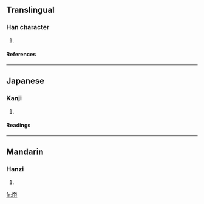 ==Translingual==
===Han character===
{{Han char|rn=37|rad=大|as=03|sn=6|four=|canj=大火 (KF), XX大火 (XXKF)}}
# {{defn|Han|sort=大03}}
====References====
{{Han ref|kx=0249.130|dkj=05849|dj=0509.040|hdz=10528.020|uh=5935|ud=22837}}
----
==Japanese==
===Kanji===
{{ja-kanji|grade=|rs=大03}}
# {{defn|Japanese}} 
====Readings====
{{ja-readings|on=[[えん]] (en), [[たう]] (tau), [[とう]] (tō)|kun=[[すすむ]] (susumu)}}
----
==Mandarin==
===Hanzi===
{{cmn-hanzi|pin=[[jiá]] (jia2), [[yǎn]] (yan3)|wg=chia<sup>2</sup>, yen<sup>3</sup>}}
# {{defn|Mandarin}}

[[fr:夵]]